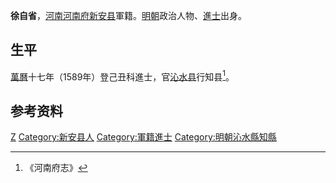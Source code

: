 '''徐自省'''，[[河南|河南]][[河南府|河南府]][[新安县|新安县]]軍籍。[[明朝|明朝]]政治人物、[[進士|進士]]出身。

== 生平 ==
[[萬曆|萬曆]]十七年（1589年）登己丑科進士，官[[沁水县|沁水县]]行知县<ref>《河南府志》</ref>。

== 参考资料 ==
{{reflist}}

{{明朝人物小作品}}
{{萬曆十七年己丑科殿試金榜}}

{{Authority control}}

{{DEFAULTSORT:Xu徐}}
[[Category:徐姓|Z]]
[[Category:新安县人|Category:新安县人]]
[[Category:軍籍進士|Category:軍籍進士]]
[[Category:明朝沁水縣知縣|Category:明朝沁水縣知縣]]